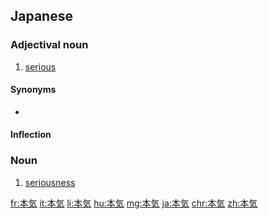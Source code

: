 ==Japanese==
{{ja-kanjitab|ほん|き|yomi=o}}

===Adjectival noun===
{{ja-adj|decl=na|ほんき|kyu=本氣}}

# [[serious]]

====Synonyms====
* {{l|ja|真剣}}

====Inflection====
{{ja-na|ほんき}}

===Noun===
{{ja-noun|ほんき|kyu=本氣}}

# [[seriousness]]

[[fr:本気]]
[[it:本気]]
[[li:本気]]
[[hu:本気]]
[[mg:本気]]
[[ja:本気]]
[[chr:本気]]
[[zh:本気]]